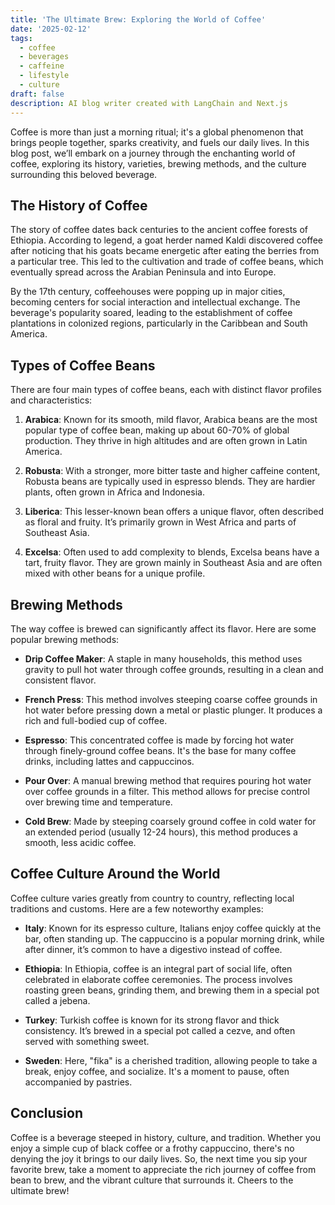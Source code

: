 ```yaml
---
title: 'The Ultimate Brew: Exploring the World of Coffee'
date: '2025-02-12'
tags:
  - coffee
  - beverages
  - caffeine
  - lifestyle
  - culture
draft: false
description: AI blog writer created with LangChain and Next.js
---
```


Coffee is more than just a morning ritual; it's a global phenomenon that brings people together, sparks creativity, and fuels our daily lives. In this blog post, we’ll embark on a journey through the enchanting world of coffee, exploring its history, varieties, brewing methods, and the culture surrounding this beloved beverage.

## The History of Coffee

The story of coffee dates back centuries to the ancient coffee forests of Ethiopia. According to legend, a goat herder named Kaldi discovered coffee after noticing that his goats became energetic after eating the berries from a particular tree. This led to the cultivation and trade of coffee beans, which eventually spread across the Arabian Peninsula and into Europe.

By the 17th century, coffeehouses were popping up in major cities, becoming centers for social interaction and intellectual exchange. The beverage's popularity soared, leading to the establishment of coffee plantations in colonized regions, particularly in the Caribbean and South America.

## Types of Coffee Beans

There are four main types of coffee beans, each with distinct flavor profiles and characteristics:

1. **Arabica**: Known for its smooth, mild flavor, Arabica beans are the most popular type of coffee bean, making up about 60-70% of global production. They thrive in high altitudes and are often grown in Latin America.

2. **Robusta**: With a stronger, more bitter taste and higher caffeine content, Robusta beans are typically used in espresso blends. They are hardier plants, often grown in Africa and Indonesia.

3. **Liberica**: This lesser-known bean offers a unique flavor, often described as floral and fruity. It’s primarily grown in West Africa and parts of Southeast Asia.

4. **Excelsa**: Often used to add complexity to blends, Excelsa beans have a tart, fruity flavor. They are grown mainly in Southeast Asia and are often mixed with other beans for a unique profile.

## Brewing Methods

The way coffee is brewed can significantly affect its flavor. Here are some popular brewing methods:

- **Drip Coffee Maker**: A staple in many households, this method uses gravity to pull hot water through coffee grounds, resulting in a clean and consistent flavor.

- **French Press**: This method involves steeping coarse coffee grounds in hot water before pressing down a metal or plastic plunger. It produces a rich and full-bodied cup of coffee.

- **Espresso**: This concentrated coffee is made by forcing hot water through finely-ground coffee beans. It's the base for many coffee drinks, including lattes and cappuccinos.

- **Pour Over**: A manual brewing method that requires pouring hot water over coffee grounds in a filter. This method allows for precise control over brewing time and temperature.

- **Cold Brew**: Made by steeping coarsely ground coffee in cold water for an extended period (usually 12-24 hours), this method produces a smooth, less acidic coffee.

## Coffee Culture Around the World

Coffee culture varies greatly from country to country, reflecting local traditions and customs. Here are a few noteworthy examples:

- **Italy**: Known for its espresso culture, Italians enjoy coffee quickly at the bar, often standing up. The cappuccino is a popular morning drink, while after dinner, it’s common to have a digestivo instead of coffee.

- **Ethiopia**: In Ethiopia, coffee is an integral part of social life, often celebrated in elaborate coffee ceremonies. The process involves roasting green beans, grinding them, and brewing them in a special pot called a jebena.

- **Turkey**: Turkish coffee is known for its strong flavor and thick consistency. It’s brewed in a special pot called a cezve, and often served with something sweet.

- **Sweden**: Here, "fika" is a cherished tradition, allowing people to take a break, enjoy coffee, and socialize. It's a moment to pause, often accompanied by pastries.

## Conclusion

Coffee is a beverage steeped in history, culture, and tradition. Whether you enjoy a simple cup of black coffee or a frothy cappuccino, there's no denying the joy it brings to our daily lives. So, the next time you sip your favorite brew, take a moment to appreciate the rich journey of coffee from bean to brew, and the vibrant culture that surrounds it. Cheers to the ultimate brew!
